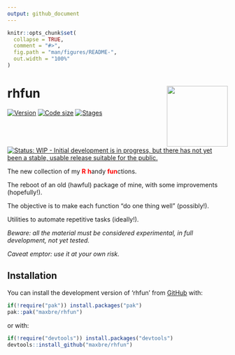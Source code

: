 ```yaml
---
output: github_document
---
```


<!-- README.md is generated from README.Rmd. Please edit that file -->

```r
knitr::opts_chunk$set(
  collapse = TRUE,
  comment = "#>",
  fig.path = "man/figures/README-",
  out.width = "100%"
)
```

# rhfun <img src="man/figures/logo.png" align="right" height="139" alt="" />

<!-- badges: start -->

[![Version](https://img.shields.io/badge/devel%20version-0.0.1-blue.svg)](https://github.com/maxbre/rhfun)
[![Code size](https://img.shields.io/github/languages/code-size/maxbre/rhfun.svg)](https://github.com/maxbre/rhfun)
[![Stages](https://img.shields.io/badge/lifecycle-experimental-orange.svg)](https://lifecycle.r-lib.org/articles/stages.html#experimental)
[![Status: WIP - Initial development is in progress, but there has not yet been a stable, usable release suitable for the public.](https://www.repostatus.org/badges/latest/wip.svg)](https://www.repostatus.org/#wip)

<!-- badges: end -->

The new collection of my <span style= "color: red">**R**</span> <span style="color: red;">**h**</span>andy <span style="color: red;">**fun**</span>ctions.


The reboot of an old (hawful) package of mine, with some improvements (hopefully!).

The objective is to make each function "do one thing well" (possibly!).

Utilities to automate repetitive tasks (ideally!).


*Beware: all the material must be considered experimental, in full
development, not yet tested.*

*Caveat emptor: use it at your own risk.*


## Installation

You can install the development version of 'rhfun' from [GitHub](https://github.com/) with:

``` r
if(!require("pak")) install.packages("pak")
pak::pak("maxbre/rhfun")
```

or with:

``` r
if(!require("devtools")) install.packages("devtools")
devtools::install_github("maxbre/rhfun")
```
